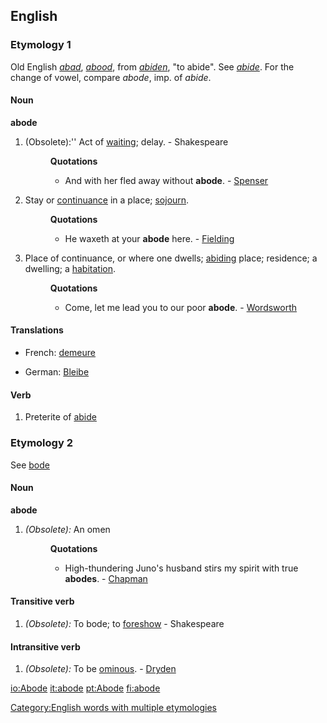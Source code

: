 ==English==
===Etymology 1===
Old English ''[[abad]]'', ''[[abood]]'', from ''[[abiden]]'', "to abide". See ''[[abide]]''. For the change of vowel, compare ''abode'', imp. of ''abide''.
====Noun====
'''abode'''
#(Obsolete):'' Act of [[waiting]]; delay. - Shakespeare
#:'''Quotations'''
#:*And with her fled away without '''abode'''. - [[Spenser]]
#Stay or [[continuance]] in a place; [[sojourn]].
#:'''Quotations'''
#:*He waxeth at your '''abode''' here. - [[Fielding]]
#Place of continuance, or where one dwells; [[abiding]] place; residence; a dwelling; a [[habitation]].
#:'''Quotations'''
#:*Come, let me lead you to our poor '''abode'''. - [[Wordsworth]]
====Translations====
{{top}}
*French: [[demeure]]
{{mid}}
*German: [[Bleibe]]
{{bottom}}

====Verb====
#Preterite of [[abide]]

===Etymology 2===
See [[bode]]
====Noun====
'''abode'''
#''(Obsolete):'' An omen
#:'''Quotations'''
#:*High-thundering Juno's husband stirs my spirit with true '''abodes'''. - [[Chapman]]
====Transitive verb====
#''(Obsolete):'' To bode; to [[foreshow]] - Shakespeare
====Intransitive verb====
#''(Obsolete):'' To be [[ominous]]. - [[Dryden]]

[[Category:English words with multiple etymologies]]

[[io:Abode]]
[[it:abode]]
[[pt:Abode]]
[[fi:abode]]